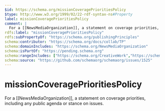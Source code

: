 ```yaml
---
$id: https://schema.org/missionCoveragePrioritiesPolicy
$type: http://www.w3.org/1999/02/22-rdf-syntax-ns#Property
label: missionCoveragePrioritiesPolicy
comment: |
  For a [[NewsMediaOrganization]], a statement on coverage priorities, including any public agenda or stance on issues.
rdfs:label: "missionCoveragePrioritiesPolicy"
rdfs:subPropertyOf: "https://schema.org/publishingPrinciples"
schema:contributor: "https://schema.org/docs/collab/TP"
schema:domainIncludes: "https://schema.org/NewsMediaOrganization"
schema:isPartOf: "https://pending.schema.org"
schema:rangeIncludes: ["https://schema.org/CreativeWork","https://schema.org/URL"]
schema:source: "https://github.com/schemaorg/schemaorg/issues/1525"
---
```


# missionCoveragePrioritiesPolicy

For a [[NewsMediaOrganization]], a statement on coverage priorities, including any public agenda or stance on issues.

